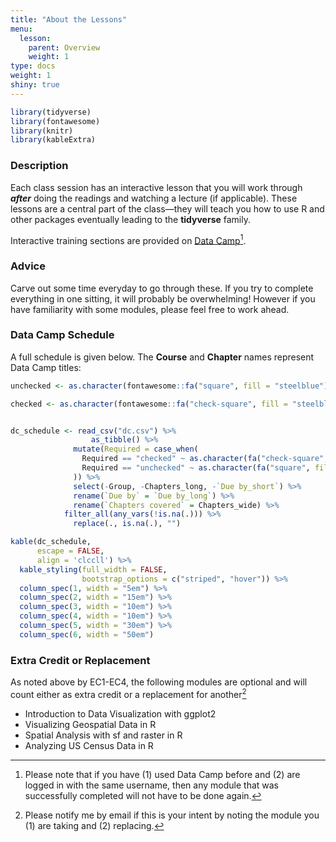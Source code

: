 ```yaml
---
title: "About the Lessons"
menu:
  lesson:
    parent: Overview
    weight: 1
type: docs
weight: 1
shiny: true
---
```


```r
library(tidyverse)
library(fontawesome)
library(knitr)
library(kableExtra)
```

### Description
Each class session has an interactive lesson that you will work through ***after*** doing the readings and watching a lecture (if applicable). These lessons are a central part of the class—they will teach you how to use R and other packages eventually leading to the **tidyverse** family.

Interactive training sections are provided on [Data Camp](https://www.datacamp.com/){target="_blank"}^[Please note that if you have (1) used Data Camp before and (2) are logged in with the same username, then any module that was successfully completed will not have to be done again.]. 

### Advice
Carve out some time everyday to go through these. If you try to complete everything in one sitting, it will probably be overwhelming! However if you have familiarity with some modules, please feel free to work ahead.

### Data Camp Schedule
A full schedule is given below. The **Course** and **Chapter** names represent Data Camp titles:

```r
unchecked <- as.character(fontawesome::fa("square", fill = "steelblue"))

checked <- as.character(fontawesome::fa("check-square", fill = "steelblue"))


dc_schedule <- read_csv("dc.csv") %>% 
                  as_tibble() %>%
              mutate(Required = case_when(
                Required == "checked" ~ as.character(fa("check-square", fill = "#242d34")),
                Required == "unchecked" ~ as.character(fa("square", fill = "#242d34"))
              )) %>%
              select(-Group, -Chapters_long, -`Due by_short`) %>%
              rename(`Due by` = `Due by_long`) %>%
              rename(`Chapters covered` = Chapters_wide) %>%
            filter_all(any_vars(!is.na(.))) %>%
              replace(., is.na(.), "")
```


```r
kable(dc_schedule, 
      escape = FALSE,
      align = 'clccll') %>%
  kable_styling(full_width = FALSE,
                bootstrap_options = c("striped", "hover")) %>%
  column_spec(1, width = "5em") %>%
  column_spec(2, width = "15em") %>%
  column_spec(3, width = "10em") %>%
  column_spec(4, width = "10em") %>%
  column_spec(5, width = "30em") %>%
  column_spec(6, width = "50em") 
```

### Extra Credit or Replacement
As noted above by EC1-EC4, the following modules are optional and will count either as extra credit or a replacement for another^[Please notify me by email if this is your intent by noting the module you (1) are taking and (2) replacing.]

- Introduction to Data Visualization with ggplot2
- Visualizing Geospatial Data in R
- Spatial Analysis with sf and raster in R
- Analyzing US Census Data in R